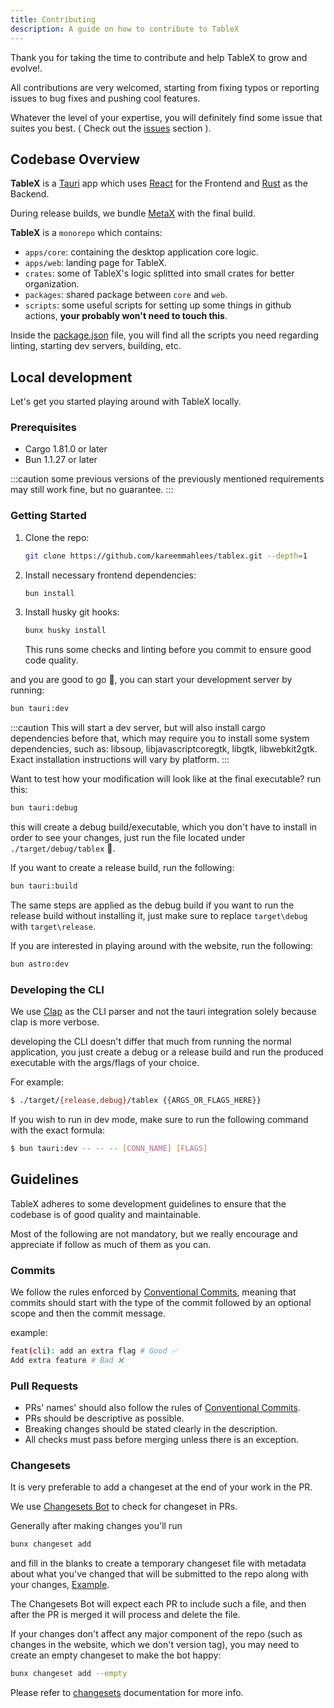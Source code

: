 ---
title: Contributing
description: A guide on how to contribute to TableX
---


Thank you for taking the time to contribute and help TableX to grow and evolve!.

All contributions are very welcomed, starting from fixing typos or reporting issues to bug fixes and pushing cool features.

Whatever the level of your expertise, you will definitely find some issue that suites you best. ( Check out the [issues](https://github.com/kareemmahlees/tablex/issues) section ).

## Codebase Overview

**TableX** is a [Tauri](https://tauri.app/) app which uses [React](https://react.dev/) for the Frontend and [Rust](https://www.rust-lang.org/) as the Backend.

During release builds, we bundle [MetaX](https://github.com/kareemmahlees/meta-x) with the final build.

**TableX** is a `monorepo` which contains:

- `apps/core`: containing the desktop application core logic.
- `apps/web`: landing page for TableX.
- `crates`: some of TableX's logic splitted into small crates for better organization.
- `packages`: shared package between `core` and `web`.
- `scripts`: some useful scripts for setting up some things in github actions, **your probably won't need to touch this**.

Inside the [package.json](../../../../../../package.json) file, you will find all the scripts you need regarding linting, starting dev servers, building, etc.

## Local development

Let's get you started playing around with TableX locally.

### Prerequisites

- Cargo 1.81.0 or later
- Bun 1.1.27 or later

:::caution
some previous versions of the previously mentioned requirements may still work fine, but no guarantee.
:::

### Getting Started

<Steps>

1. Clone the repo:
   ```sh frame="none"
   git clone https://github.com/kareemmahlees/tablex.git --depth=1
   ```
2. Install necessary frontend dependencies:
   ```sh frame="none"
   bun install
   ```
3. Install husky git hooks:
   ```sh frame="none"
   bunx husky install
   ```
   This runs some checks and linting before you commit to ensure good code quality.

</Steps>

and you are good to go 💫, you can start your development server by running:

```sh frame="none"
bun tauri:dev
```

:::caution
This will start a dev server, but will also install cargo dependencies before
that, which may require you to install some system dependencies, such as:
libsoup, libjavascriptcoregtk, libgtk, libwebkit2gtk. Exact installation
instructions will vary by platform.
:::

Want to test how your modification will look like at the final executable? run this:

```sh frame="none"
bun tauri:debug
```

this will create a debug build/executable, which you don't have to install in
order to see your changes, just run the file located under
`./target/debug/tablex` 🥳.

If you want to create a release build, run the following:

```sh frame="none"
bun tauri:build
```

The same steps are applied as the debug build if you want to run the release
build without installing it, just make sure to replace `target\debug` with
`target\release`.

If you are interested in playing around with the website, run the following:

```sh frame="none"
bun astro:dev
```

### Developing the CLI

We use [Clap](https://docs.rs/clap/latest/clap/) as the CLI parser and not the tauri integration solely because clap is more verbose.

developing the CLI doesn't differ that much from running the normal application, you just create a debug or a release build and run the produced executable with the args/flags of your choice.

For example:

```sh frame="none"
$ ./target/{release,debug}/tablex {{ARGS_OR_FLAGS_HERE}}
```

If you wish to run in dev mode, make sure to run the following command with the exact formula:

```sh frame="none"
$ bun tauri:dev -- -- -- [CONN_NAME] [FLAGS]
```

## Guidelines

TableX adheres to some development guidelines to ensure that the codebase is of good quality and maintainable.

Most of the following are not mandatory, but we really encourage and appreciate if follow as much of them as you can.

### Commits

We follow the rules enforced by [Conventional
Commits](https://www.conventionalcommits.org/en/v1.0.0/), meaning that commits
should start with the type of the commit followed by an optional scope and then
the commit message.

example:

```sh frame="none"
feat(cli): add an extra flag # Good ✅
Add extra feature # Bad ❌
```

### Pull Requests

- PRs' names' should also follow the rules of [Conventional
  Commits](https://www.conventionalcommits.org/en/v1.0.0/).
- PRs should be descriptive as possible.
- Breaking changes should be stated clearly in the description.
- All checks must pass before merging unless there is an exception.

### Changesets

It is very preferable to add a changeset at the end of your work in the PR.

We use [Changesets Bot](https://github.com/changesets/bot) to check for changeset in PRs.

Generally after making changes you'll run

```sh frame="none"
bunx changeset add
```

and fill in the blanks to create a temporary changeset file with metadata about
what you've changed that will be submitted to the repo along with your changes, [Example](https://github.com/kareemmahlees/tablex/commit/6806384).

The Changesets Bot will expect each PR to include such a file, and then after
the PR is merged it will process and delete the file.

If your changes don't affect any major component of the repo (such as changes in the website, which we don't version tag), you may need to create an empty
changeset to make the bot happy:

```sh frame="none"
bunx changeset add --empty
```

Please refer to [changesets](https://github.com/changesets/changesets) documentation for more info.
